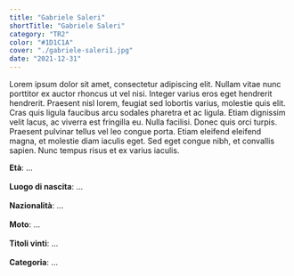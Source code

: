 ```yaml
---
title: "Gabriele Saleri"
shortTitle: "Gabriele Saleri"
category: "TR2"
color: "#1D1C1A"
cover: "./gabriele-saleri1.jpg"
date: "2021-12-31"
---
```




Lorem ipsum dolor sit amet, consectetur adipiscing elit. Nullam vitae nunc porttitor ex auctor rhoncus ut vel nisi. Integer varius eros eget hendrerit hendrerit. Praesent nisl lorem, feugiat sed lobortis varius, molestie quis elit. Cras quis ligula faucibus arcu sodales pharetra et ac ligula. Etiam dignissim velit lacus, ac viverra est fringilla eu. Nulla facilisi. Donec quis orci turpis. Praesent pulvinar tellus vel leo congue porta. Etiam eleifend eleifend magna, et molestie diam iaculis eget. Sed eget congue nibh, et convallis sapien. Nunc tempus risus et ex varius iaculis.

<div class="row">
    <div class="col">
        <b>Età</b>: ...<br></br>
        <b>Luogo di nascita</b>: ...<br></br>
        <b>Nazionalità</b>: ...<br></br>
    </div>
    <div class="col">
        <b>Moto</b>: ...<br></br>
        <b>Titoli vinti</b>: ...<br></br>
        <b>Categoria</b>: ...<br></br>
    </div>
  </div>